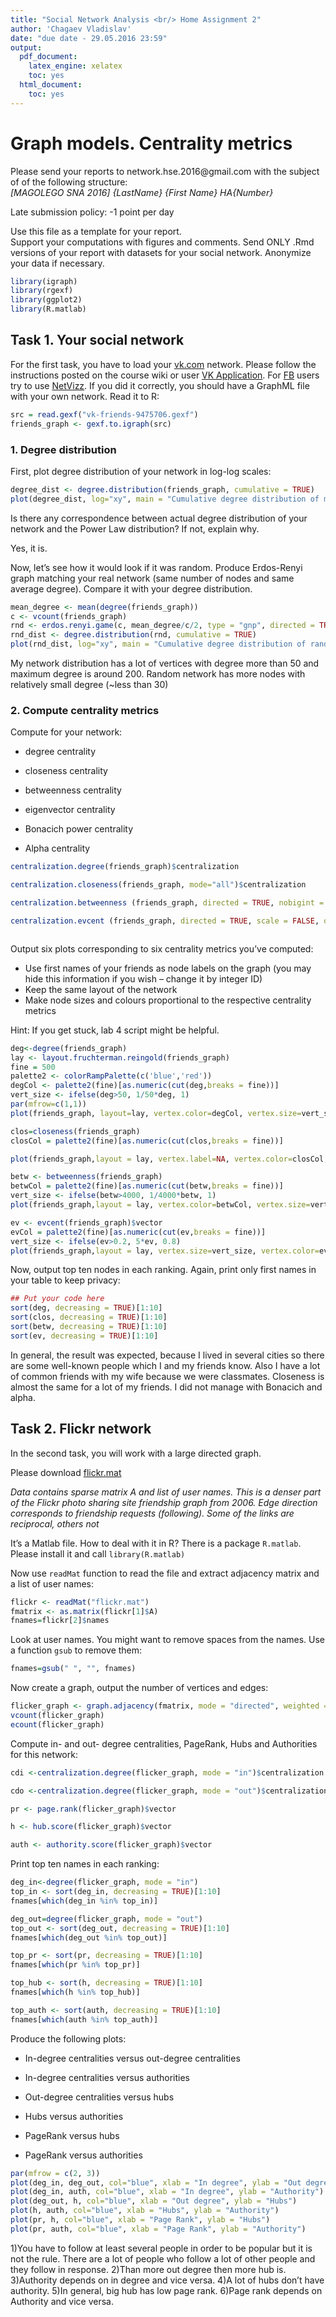 ```yaml
---
title: "Social Network Analysis <br/> Home Assignment 2"
author: 'Chagaev Vladislav'
date: "due date - 29.05.2016 23:59"
output:
  pdf_document:
    latex_engine: xelatex
    toc: yes
  html_document:
    toc: yes
---
```

# Graph models. Centrality metrics
Please send your reports to network.hse.2016@gmail.com with the subject of of the following structure:<br/>
*[MAGOLEGO SNA 2016] {LastName} {First Name} HA{Number}*

Late submission policy: -1 point per day

Use this file as a template for your report.\
Support your computations with figures and comments. Send ONLY .Rmd versions of your report with datasets for your social network. Anonymize your data if necessary.

```r
library(igraph)
library(rgexf)
library(ggplot2)
library(R.matlab)
```


## Task 1. Your social network

For the first task, you have to load your [vk.com](http://vk.com) network. Please follow the instructions posted on the course wiki or user [VK Application](vk.com/app3861133). For [FB](http://facebook.com) users try to use [NetVizz](http://thepoliticsofsystems.net/2010/03/netvizz-facebook-to-gephi/). If you did it correctly, you should have a GraphML file with your own network. Read it to R:

```r
src = read.gexf("vk-friends-9475706.gexf")
friends_graph <- gexf.to.igraph(src)

```

### 1. Degree distribution

First, plot degree distribution of your network in log-log scales:

```r
degree_dist <- degree.distribution(friends_graph, cumulative = TRUE)
plot(degree_dist, log="xy", main = "Cumulative degree distribution of my network", xlab = "friend degree (log)", ylab = "frequency (log)")

```

Is there any correspondence between actual degree distribution of your network and the Power Law distribution? If not, explain why.

Yes, it is.

Now, let's see how it would look if it was random. Produce Erdos-Renyi graph matching your real network (same number of nodes and same average degree). Compare it with your degree distribution.

```r
mean_degree <- mean(degree(friends_graph))
c <- vcount(friends_graph)
rnd <- erdos.renyi.game(c, mean_degree/c/2, type = "gnp", directed = TRUE)
rnd_dist <- degree.distribution(rnd, cumulative = TRUE)
plot(rnd_dist, log="xy", main = "Cumulative degree distribution of random network", xlab = "friend degree (log)", ylab = "frequency (log)")
```

My network distribution has a lot of vertices with degree more than 50 and maximum degree is around 200. Random network has more nodes with relatively small degree (~less than 30)

### 2. Compute centrality metrics

Compute for your network: 

* degree centrality

* closeness centrality

* betweenness centrality

* eigenvector centrality

* Bonacich power centrality

* Alpha centrality


```r
centralization.degree(friends_graph)$centralization

centralization.closeness(friends_graph, mode="all")$centralization

centralization.betweenness (friends_graph, directed = TRUE, nobigint = TRUE)$centralization

centralization.evcent (friends_graph, directed = TRUE, scale = FALSE, options = igraph.arpack.default)$centralization



```

Output six plots corresponding to six centrality metrics you've computed: 

* Use first names of your friends as node labels on the graph (you may hide this information if you wish -- change it by integer ID)
* Keep the same layout of the network
* Make node sizes and colours proportional to the respective centrality metrics

Hint: If you get stuck, lab 4 script might be helpful.

```r
deg<-degree(friends_graph)
lay <- layout.fruchterman.reingold(friends_graph)
fine = 500
palette2 <- colorRampPalette(c('blue','red'))
degCol <- palette2(fine)[as.numeric(cut(deg,breaks = fine))]
vert_size <- ifelse(deg>50, 1/50*deg, 1)
par(mfrow=c(1,1))
plot(friends_graph, layout=lay, vertex.color=degCol, vertex.size=vert_size, vertex.label=NA, edge.width = 0.5, edge.arrow.size = 0.5, main="Degree centrality")

```

```r
clos=closeness(friends_graph)
closCol = palette2(fine)[as.numeric(cut(clos,breaks = fine))]

plot(friends_graph,layout = lay, vertex.label=NA, vertex.color=closCol, vertex.size=clos*15000, edge.width = 0.5, edge.arrow.size = 0.5, main="Closeness centrality")
```

```r
betw <- betweenness(friends_graph)
betwCol = palette2(fine)[as.numeric(cut(betw,breaks = fine))]
vert_size <- ifelse(betw>4000, 1/4000*betw, 1)
plot(friends_graph,layout = lay, vertex.color=betwCol, vertex.size=vert_size, vertex.label=NA, edge.width = 0.5, edge.arrow.size = 0.5, main="Betwenness centrality")
```

```r
ev <- evcent(friends_graph)$vector
evCol = palette2(fine)[as.numeric(cut(ev,breaks = fine))]
vert_size <- ifelse(ev>0.2, 5*ev, 0.8)
plot(friends_graph,layout = lay, vertex.size=vert_size, vertex.color=evCol, vertex.label=NA, edge.width = 0.5, edge.arrow.size = 0.5, main="Eigenvector centrality")

```

Now, output top ten nodes in each ranking. Again, print only first names in your table to keep privacy:

```r
## Put your code here
sort(deg, decreasing = TRUE)[1:10]
sort(clos, decreasing = TRUE)[1:10]
sort(betw, decreasing = TRUE)[1:10]
sort(ev, decreasing = TRUE)[1:10]
```

In general, the result was expected, because I lived in several cities so there are some well-known people which I and my friends know. Also I have a lot of common friends with my wife because we were classmates. Closeness is almost the same for a lot of my friends. I did not manage with Bonacich and alpha.


## Task 2. Flickr network

In the second task, you will work with a large directed graph. 

Please download [flickr.mat](http://www.hse.ru/data/2015/05/01/1098247366/flickr.mat) 

*Data contains sparse matrix A and list of user names. This is a denser part of the Flickr photo sharing site friendship graph from 2006. Edge direction corresponds to friendship requests (following). Some of the links are reciprocal, others not*

It's a Matlab file. How to deal with it in R? There is a package `R.matlab`. Please install it and call `library(R.matlab)`

Now use `readMat` function to read the file and extract adjacency matrix and a list of user names:

```r
flickr <- readMat("flickr.mat")
fmatrix <- as.matrix(flickr[1]$A)
fnames=flickr[2]$names
```

Look at user names. You might want to remove spaces from the names. Use a function `gsub` to remove them:

```r
fnames=gsub(" ", "", fnames)
```

Now create a graph, output the number of vertices and edges:

```r
flicker_graph <- graph.adjacency(fmatrix, mode = "directed", weighted = NULL)
vcount(flicker_graph)
ecount(flicker_graph)

```

Compute in- and out- degree centralities, PageRank, Hubs and Authorities for this network:

```r
cdi <-centralization.degree(flicker_graph, mode = "in")$centralization

cdo <-centralization.degree(flicker_graph, mode = "out")$centralization

pr <- page.rank(flicker_graph)$vector

h <- hub.score(flicker_graph)$vector

auth <- authority.score(flicker_graph)$vector


```

Print top ten names in each ranking:

```r
deg_in<-degree(flicker_graph, mode = "in")
top_in <- sort(deg_in, decreasing = TRUE)[1:10]
fnames[which(deg_in %in% top_in)]

deg_out=degree(flicker_graph, mode = "out")
top_out <- sort(deg_out, decreasing = TRUE)[1:10]
fnames[which(deg_out %in% top_out)]

top_pr <- sort(pr, decreasing = TRUE)[1:10]
fnames[which(pr %in% top_pr)]

top_hub <- sort(h, decreasing = TRUE)[1:10]
fnames[which(h %in% top_hub)]

top_auth <- sort(auth, decreasing = TRUE)[1:10]
fnames[which(auth %in% top_auth)]

```

Produce the following plots:

* In-degree centralities versus out-degree centralities

* In-degree centralities versus authorities

* Out-degree centralities versus hubs

* Hubs versus authorities

* PageRank versus hubs

* PageRank versus authorities


```r
par(mfrow = c(2, 3)) 
plot(deg_in, deg_out, col="blue", xlab = "In degree", ylab = "Out degree")
plot(deg_in, auth, col="blue", xlab = "In degree", ylab = "Authority")
plot(deg_out, h, col="blue", xlab = "Out degree", ylab = "Hubs")
plot(h, auth, col="blue", xlab = "Hubs", ylab = "Authority")
plot(pr, h, col="blue", xlab = "Page Rank", ylab = "Hubs")
plot(pr, auth, col="blue", xlab = "Page Rank", ylab = "Authority")

```

1)You have to follow at least several people in order to be popular but it is not the rule. There are a lot of people who follow a lot of other people and they follow in response.
2)Than more out degree then more hub is.
3)Authority depends on in degree and vice versa.
4)A lot of hubs don't have authority.
5)In general, big hub has low page rank.
6)Page rank depends on Authority and vice versa.
